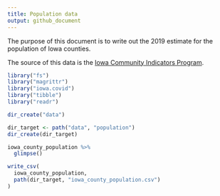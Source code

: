 ```yaml
---
title: Population data
output: github_document
---
```


The purpose of this document is to write out the 2019 estimate for the population of Iowa counties. 

The source of this data is the [Iowa Community Indicators Program](https://www.icip.iastate.edu/tables/population/counties-estimates).

```r
library("fs")
library("magrittr")
library("iowa.covid")
library("tibble")
library("readr")
```

```r
dir_create("data")

dir_target <- path("data", "population")
dir_create(dir_target)
```

```r
iowa_county_population %>%
  glimpse()
```

```r
write_csv(
  iowa_county_population, 
  path(dir_target, "iowa_county_population.csv")
)
```
